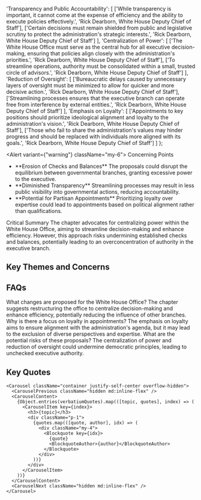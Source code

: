

  'Transparency and Public Accountability': [
    ['While transparency is important, it cannot come at the expense of efficiency and the ability to execute policies effectively.', 'Rick Dearborn, White House Deputy Chief of Staff'],
    ['Certain decisions must remain shielded from public and legislative scrutiny to protect the administration\'s strategic interests.', 'Rick Dearborn, White House Deputy Chief of Staff']
  ],
  'Centralization of Power': [
    ['The White House Office must serve as the central hub for all executive decision-making, ensuring that policies align closely with the administration\'s priorities.', 'Rick Dearborn, White House Deputy Chief of Staff'],
    ['To streamline operations, authority must be consolidated within a small, trusted circle of advisors.', 'Rick Dearborn, White House Deputy Chief of Staff']
  ],
  'Reduction of Oversight': [
    ['Bureaucratic delays caused by unnecessary layers of oversight must be minimized to allow for quicker and more decisive action.', 'Rick Dearborn, White House Deputy Chief of Staff'],
    ['Streamlining processes ensures that the executive branch can operate free from interference by external entities.', 'Rick Dearborn, White House Deputy Chief of Staff']
  ],
  'Emphasis on Loyalty': [
    ['Appointments to key positions should prioritize ideological alignment and loyalty to the administration\'s vision.', 'Rick Dearborn, White House Deputy Chief of Staff'],
    ['Those who fail to share the administration\'s values may hinder progress and should be replaced with individuals more aligned with its goals.', 'Rick Dearborn, White House Deputy Chief of Staff']
  ]
};

<Alert variant={"warning"} className="my-6">
  <TriangleAlert className="h-4 w-4" />
  <AlertTitle>Concerning Points</AlertTitle>
  <AlertDescription className="mt-2">
  <ul className="pl-0 lg:pl-indent">
    <li className="list-none lg:list-disc"><div className="flex flex-col xl:flex-row xl:gap-2">**Erosion of Checks and Balances** The proposals could disrupt the equilibrium between governmental branches, granting excessive power to the executive.</div></li>
    <li className="list-none lg:list-disc"><div className="flex flex-col xl:flex-row xl:gap-2">**Diminished Transparency** Streamlining processes may result in less public visibility into governmental actions, reducing accountability.</div></li>
    <li className="list-none lg:list-disc"><div className="flex flex-col xl:flex-row xl:gap-2">**Potential for Partisan Appointments** Prioritizing loyalty over expertise could lead to appointments based on political alignment rather than qualifications.</div></li>
  </ul>
  </AlertDescription>
</Alert>


<Card className="my-6 border border-muted">
  <CardHeader className="text-xl font-semibold">Critical Summary</CardHeader>
  <CardContent className="text-muted-foreground">
    The chapter advocates for centralizing power within the White House Office, aiming to streamline decision-making and enhance efficiency. However, this approach risks undermining established checks and balances, potentially leading to an overconcentration of authority in the executive branch.
  </CardContent>
</Card>



## Key Themes and Concerns

<Timeline className="my-6">
  <TimelineItem
    title="⚖️ Centralization of Power"
    description="The chapter emphasizes consolidating decision-making within the White House Office. While intended to improve efficiency, this could diminish the roles of other governmental branches, threatening the balance of power."
  />
  <TimelineItem
    title="🔍 Reduction of Oversight"
    description="By streamlining processes, the proposals may limit oversight mechanisms. This reduction could decrease transparency and accountability, allowing executive actions to proceed with minimal scrutiny."
  />
  <TimelineItem
    title="🤝 Emphasis on Loyalty"
    description="The focus on appointing individuals aligned with the administration's ideology raises concerns about the potential sidelining of experienced professionals in favor of loyalists, which could impact the quality of governance."
  />
</Timeline>

## FAQs
<section className="my-3 p-3 bg-white border border-gray-300 rounded-md">
  <Accordion type="single" collapsible defaultValue="changes">
    <AccordionItem value="changes">
      <AccordionTrigger invert>What changes are proposed for the White House Office?</AccordionTrigger>
      <AccordionContent>
        The chapter suggests restructuring the office to centralize decision-making and enhance efficiency, potentially reducing the influence of other branches.
      </AccordionContent>
    </AccordionItem>
    <AccordionItem value="loyalty">
      <AccordionTrigger invert>Why is there a focus on loyalty in appointments?</AccordionTrigger>
      <AccordionContent>
        The emphasis on loyalty aims to ensure alignment with the administration's agenda, but it may lead to the exclusion of diverse perspectives and expertise.
      </AccordionContent>
    </AccordionItem>
    <AccordionItem value="risks">
      <AccordionTrigger invert>What are the potential risks of these proposals?</AccordionTrigger>
      <AccordionContent>
        The centralization of power and reduction of oversight could undermine democratic principles, leading to unchecked executive authority.
      </AccordionContent>
    </AccordionItem>
  </Accordion>
</section>


## Key Quotes

    <Carousel className="container justify-self-center overflow-hidden">
      <CarouselPrevious className="hidden md:inline-flex" />
      <CarouselContent>
        {Object.entries(verbatiumQuotes).map(([topic, quotes], index) => (
          <CarouselItem key={index}>
            <h3>{topic}</h3>
            <div className="p-1">
              {quotes.map(([quote, author], idx) => (
                <div className="my-4">
                  <Blockquote key={idx}>
                    {quote}
                    <BlockquoteAuthor>{author}</BlockquoteAuthor>
                  </Blockquote>
                </div>
              ))}
            </div>
          </CarouselItem>
        ))}
      </CarouselContent>
      <CarouselNext className="hidden md:inline-flex" />
    </Carousel>
